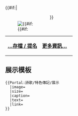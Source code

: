 {{#if:{{{image}}}|<div 
style="float:left; margin-right:1em; padding-top:0.5em;">[[Image:{{{image}}}|{{#if:{{{size}}}]]
</div>}}{{{text}}} 

{| class="noprint" width="100%"  border="0" style="padding:0; margin-top:5 0 0 5em; background-color:transparent"
|-
|<div style="text-align:left;">''' [[Portal:詩歌/特色傳記|…存檔 / 提名]] '''</div>||
 <div style="text-align:right;margin-right:10px;margin-bottom:4px;">
'''[[{{{link}}}|更多資訊…]]'''
 </div >
|}<noinclude>
== 展示模板 ==
<pre>
{{Portal:詩歌/特色傳記/展示
  |image=
  |size=
  |caption=
  |text=
  |link=
}}
</pre>
</noinclude>